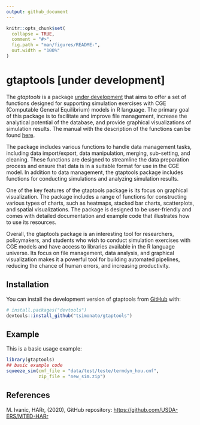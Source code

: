 ```yaml
---
output: github_document
---
```


<!-- README.md is generated from README.Rmd. Please edit that file -->

```r
knitr::opts_chunk$set(
  collapse = TRUE,
  comment = "#>",
  fig.path = "man/figures/README-",
  out.width = "100%"
)
```

# gtaptools [under development]

<!-- badges: start -->

<!-- badges: end -->

The *gtaptools* is a package [under development]{.underline} that aims to offer a set of functions designed for supporting simulation exercises with CGE (Computable General Equilibrium) models in R language. The primary goal of this package is to facilitate and improve file management, increase the analytical potential of the database, and provide graphical visualizations of simulation results. The manual with the description of the functions can be found [here](https://github.com/tsimonato/gtaptools/tree/master/docs/manual).

The package includes various functions to handle data management tasks, including data import/export, data manipulation, merging, sub-setting, and cleaning. These functions are designed to streamline the data preparation process and ensure that data is in a suitable format for use in the CGE model. In addition to data management, the gtaptools package includes functions for conducting simulations and analyzing simulation results.

One of the key features of the gtaptools package is its focus on graphical visualization. The package includes a range of functions for constructing various types of charts, such as heatmaps, stacked bar charts, scatterplots, and spatial visualizations. The package is designed to be user-friendly and comes with detailed documentation and example code that illustrates how to use its resources.

Overall, the gtaptools package is an interesting tool for researchers, policymakers, and students who wish to conduct simulation exercises with CGE models and have access to libraries available in the R language universe. Its focus on file management, data analysis, and graphical visualization makes it a powerful tool for building automated pipelines, reducing the chance of human errors, and increasing productivity.

## Installation

You can install the development version of gtaptools from [GitHub](https://github.com/) with:

``` r
# install.packages("devtools")
devtools::install_github("tsimonato/gtaptools")
```

## Example

This is a basic usage example:

```r

library(gtaptools)
## basic example code
squeeze_sim(cmf_file = "data/test/teste/termdyn_hou.cmf",
            zip_file = "new_sim.zip")


```

## References

M. Ivanic, HARr, (2020), GitHub repository: <https://github.com/USDA-ERS/MTED-HARr>
